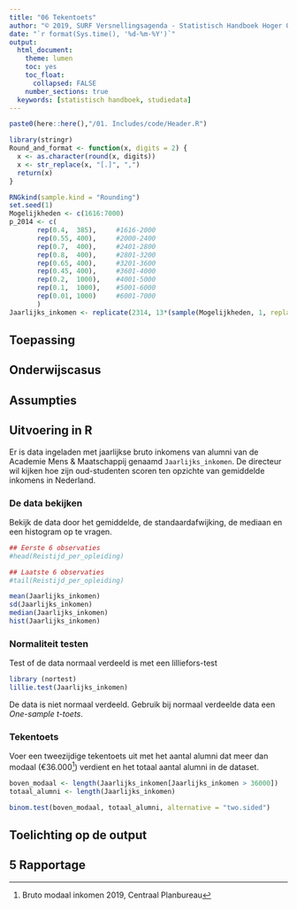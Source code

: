```yaml
---
title: "06 Tekentoets"
author: "© 2019, SURF Versnellingsagenda - Statistisch Handboek Hoger Onderwijs"
date: "`r format(Sys.time(), '%d-%m-%Y')`"
output:
  html_document:
    theme: lumen
    toc: yes
    toc_float: 
      collapsed: FALSE 
    number_sections: true
  keywords: [statistisch handboek, studiedata]
---
```


<style>
`r htmltools::includeHTML(paste0(here::here(),"/03. Includes/css/Stylesheet_SHHO.css"))`
</style>

```r
paste0(here::here(),"/01. Includes/code/Header.R")
```

<!-- ## BLOK: Functiedefinities.R -->
```r
library(stringr)
Round_and_format <- function(x, digits = 2) {
  x <- as.character(round(x, digits))
  x <- str_replace(x, "[.]", ",")
  return(x)
}
```
<!-- ## /BLOK: Functiedefinities.R -->
<!-- ## BLOK: Data-aanmaken.R -->
```r
RNGkind(sample.kind = "Rounding")
set.seed(1)
Mogelijkheden <- c(1616:7000)
p_2014 <- c(
       rep(0.4,  385),     #1616-2000
       rep(0.55, 400),     #2000-2400
       rep(0.7,  400),     #2401-2800
       rep(0.8,  400),     #2801-3200
       rep(0.65, 400),     #3201-3600
       rep(0.45, 400),     #3601-4000
       rep(0.2,  1000),    #4001-5000
       rep(0.1,  1000),    #5001-6000
       rep(0.01, 1000)     #6001-7000
       )
Jaarlijks_inkomen <- replicate(2314, 13*(sample(Mogelijkheden, 1, replace=TRUE, p_2014)))
```
<!-- ## /BLOK: Data-aanmaken.R -->
## Toepassing

## Onderwijscasus
<div id ="casus">

</div>

## Assumpties

## Uitvoering in R
Er is data ingeladen met jaarlijkse bruto inkomens van alumni van de Academie Mens & Maatschappij genaamd `Jaarlijks_inkomen`. De directeur wil kijken hoe zijn oud-studenten scoren ten opzichte van gemiddelde inkomens in Nederland.

### De data bekijken
Bekijk de data door het gemiddelde, de standaardafwijking, de mediaan en een histogram op te vragen.

<!-- ## BLOK: Data-bekijken.R -->
```r
## Eerste 6 observaties
#head(Reistijd_per_opleiding)

## Laatste 6 observaties
#tail(Reistijd_per_opleiding)
```
<!-- ## /BLOK: Data-bekijken.R -->
<!-- ## BLOK: Data-beschrijven.R -->
```r
mean(Jaarlijks_inkomen)
sd(Jaarlijks_inkomen)
median(Jaarlijks_inkomen)
hist(Jaarlijks_inkomen)
```
<!-- ## /BLOK: Data-beschrijven.R -->

### Normaliteit testen
Test of de data normaal verdeeld is met een lilliefors-test
<!-- ## BLOK: Library-nortest.R -->
```r
library (nortest)
lillie.test(Jaarlijks_inkomen)
```
<!-- ## /BLOK: Library-nortest.R -->
De data is niet normaal verdeeld. Gebruik bij normaal verdeelde data een *One-sample t-toets*.

### Tekentoets 
Voer een tweezijdige tekentoets uit met het aantal alumni dat meer dan modaal (€36.000[^1]) verdient en het totaal aantal alumni in de dataset. 
<!-- ## BLOK: Tekentoets.R -->
```r
boven_modaal <- length(Jaarlijks_inkomen[Jaarlijks_inkomen > 36000])
totaal_alumni <- length(Jaarlijks_inkomen)

binom.test(boven_modaal, totaal_alumni, alternative = "two.sided")
```
<!-- ## /BLOK: Tekentoets.R -->

## Toelichting op de output

## 5 Rapportage


[^1]: Bruto modaal inkomen 2019, Centraal Planbureau